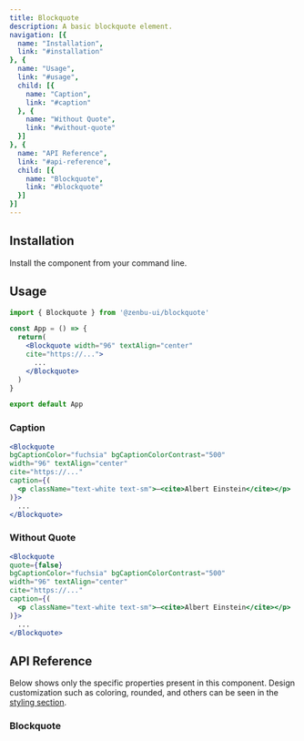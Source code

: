```yaml
---
title: Blockquote
description: A basic blockquote element.
navigation: [{
  name: "Installation",
  link: "#installation"
}, {
  name: "Usage",
  link: "#usage",
  child: [{
    name: "Caption",
    link: "#caption"
  }, {
    name: "Without Quote",
    link: "#without-quote"
  }]
}, {
  name: "API Reference",
  link: "#api-reference",
  child: [{
    name: "Blockquote",
    link: "#blockquote"
  }]
}]
---
```


<PreviewBlockquote />

## Installation
Install the component from your command line.

<NpmInstall packageName="@zenbu-ui/typography" />

## Usage

```jsx
import { Blockquote } from '@zenbu-ui/blockquote'

const App = () => {
  return(
    <Blockquote width="96" textAlign="center"
    cite="https://...">
      ...
    </Blockquote>
  )
}

export default App
```

### Caption
<PreviewBlockquoteCaption />

```jsx
<Blockquote
bgCaptionColor="fuchsia" bgCaptionColorContrast="500"
width="96" textAlign="center"
cite="https://..."
caption={(
  <p className="text-white text-sm">—<cite>Albert Einstein</cite></p>
)}>
  ...
</Blockquote>
```

### Without Quote
<PreviewBlockquoteFalse />

```jsx
<Blockquote
quote={false}
bgCaptionColor="fuchsia" bgCaptionColorContrast="500"
width="96" textAlign="center"
cite="https://..."
caption={(
  <p className="text-white text-sm">—<cite>Albert Einstein</cite></p>
)}>
  ...
</Blockquote>
```

## API Reference
Below shows only the specific properties present in this component. Design customization such as coloring, rounded, and others can be seen in the [styling section](/docs/styling).

### Blockquote
<BlockquoteProps />
